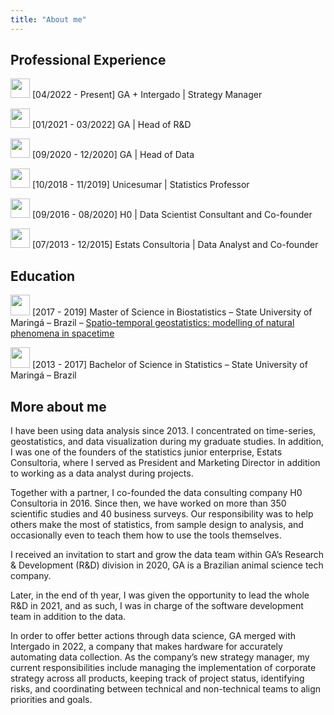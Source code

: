 ```yaml
---
title: "About me"
---
```


## Professional Experience

![](images/ga_logo.jpg){width="31"} \[04/2022 - Present\] GA + Intergado \| Strategy Manager

![](images/ga_logo.jpg){width="31"} \[01/2021 - 03/2022\] GA \| Head of R&D

![](images/ga_logo.jpg){width="31"} \[09/2020 - 12/2020\] GA \| Head of Data

![](images/unicesumar_logo-01.png){width="31"} \[10/2018 - 11/2019\] Unicesumar \| Statistics Professor

![](images/h0_logo.jpg){width="31"} \[09/2016 - 08/2020\] H0 \| Data Scientist Consultant and Co-founder

![](images/estats_logo-01.jpg){width="31"} \[07/2013 - 12/2015\] Estats Consultoria \| Data Analyst and Co-founder

## Education

![](images/uem_logo.jpg){width="31" height="33"} \[2017 - 2019\] Master of Science in Biostatistics -- State University of Maringá -- Brazil -- [Spatio-temporal geostatistics: modelling of natural phenomena in spacetime](http://pbe.uem.br/wp-content/uploads/2020/03/GEOESTAT%C3%8DSTICA-ESPA%C3%87O-TEMPORAL-MODELAGEM-DE-FEN%C3%94MENOS-NATURAIS-NO-ESPA%C3%87O-TEMPO-%E2%80%93-Vinicius-Basseto-F%C3%A9lix.pdf)

![](images/uem_logo.jpg){width="31" height="33"} \[2013 - 2017\] Bachelor of Science in Statistics -- State University of Maringá -- Brazil

## More about me

I have been using data analysis since 2013. I concentrated on time-series, geostatistics, and data visualization during my graduate studies. In addition, I was one of the founders of the statistics junior enterprise, Estats Consultoria, where I served as President and Marketing Director in addition to working as a data analyst during projects.

Together with a partner, I co-founded the data consulting company H0 Consultoria in 2016. Since then, we have worked on more than 350 scientific studies and 40 business surveys. Our responsibility was to help others make the most of statistics, from sample design to analysis, and occasionally even to teach them how to use the tools themselves.

I received an invitation to start and grow the data team within GA's Research & Development (R&D) division in 2020, GA is a Brazilian animal science tech company.

Later, in the end of th year, I was given the opportunity to lead the whole R&D in 2021, and as such, I was in charge of the software development team in addition to the data.

In order to offer better actions through data science, GA merged with Intergado in 2022, a company that makes hardware for accurately automating data collection. As the company's new strategy manager, my current responsibilities include managing the implementation of corporate strategy across all products, keeping track of project status, identifying risks, and coordinating between technical and non-technical teams to align priorities and goals.
